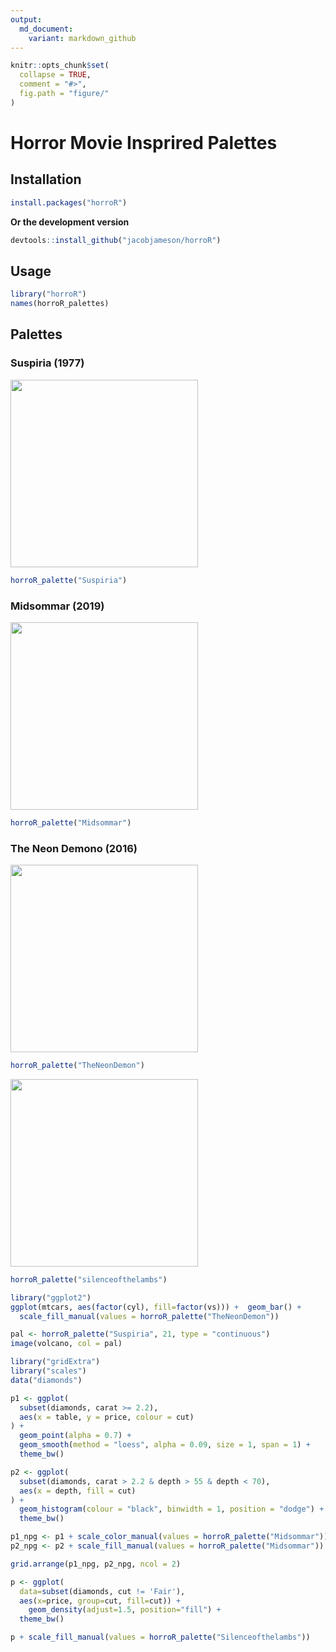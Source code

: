 ```yaml
---
output:
  md_document:
    variant: markdown_github
---
```


<!-- README.md is generated from README.Rmd. Please edit that file -->

```r
knitr::opts_chunk$set(
  collapse = TRUE,
  comment = "#>",
  fig.path = "figure/"
)
```

# Horror Movie Insprired Palettes


## Installation

```r
install.packages("horroR")
```

__Or the development version__

```r
devtools::install_github("jacobjameson/horroR")
```

## Usage

```r
library("horroR")
names(horroR_palettes)
```

## Palettes

### Suspiria (1977)


![](posters/Suspiria.jpg){width=300}

```r
horroR_palette("Suspiria")
```

### Midsommar (2019)

![](posters/Midsommar.jpeg){width=300}



```r
horroR_palette("Midsommar")
```

### The Neon Demono (2016)


![](posters/The Neon Demono.jpg){width=300}


```r
horroR_palette("TheNeonDemon")
```



![](posters/SOTL.jpeg){width=300}


```r
horroR_palette("silenceofthelambs")
```



```r
library("ggplot2")
ggplot(mtcars, aes(factor(cyl), fill=factor(vs))) +  geom_bar() +
  scale_fill_manual(values = horroR_palette("TheNeonDemon"))
```


```r
pal <- horroR_palette("Suspiria", 21, type = "continuous")
image(volcano, col = pal)
```

```r
library("gridExtra")
library("scales")
data("diamonds")

p1 <- ggplot(
  subset(diamonds, carat >= 2.2),
  aes(x = table, y = price, colour = cut)
) +
  geom_point(alpha = 0.7) +
  geom_smooth(method = "loess", alpha = 0.09, size = 1, span = 1) +
  theme_bw()

p2 <- ggplot(
  subset(diamonds, carat > 2.2 & depth > 55 & depth < 70),
  aes(x = depth, fill = cut)
) +
  geom_histogram(colour = "black", binwidth = 1, position = "dodge") +
  theme_bw()

p1_npg <- p1 + scale_color_manual(values = horroR_palette("Midsommar"))
p2_npg <- p2 + scale_fill_manual(values = horroR_palette("Midsommar"))

grid.arrange(p1_npg, p2_npg, ncol = 2)
```



```r
p <- ggplot(
  data=subset(diamonds, cut != 'Fair'), 
  aes(x=price, group=cut, fill=cut)) +
    geom_density(adjust=1.5, position="fill") +
  theme_bw()

p + scale_fill_manual(values = horroR_palette("Silenceofthelambs"))
```


